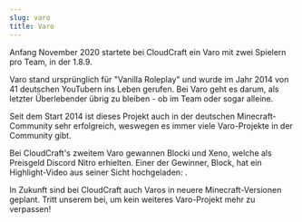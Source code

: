 ```yaml
---
slug: varo
title: Varo
---
```



Anfang November 2020 startete bei CloudCraft ein Varo mit zwei Spielern pro Team, in der 1.8.9.

Varo stand ursprünglich für "Vanilla Roleplay" und wurde im Jahr 2014 von 41 deutschen YouTubern ins Leben gerufen. Bei Varo geht es darum, als letzter Überlebender übrig zu bleiben - ob im Team oder sogar alleine.

Seit dem Start 2014 ist dieses Projekt auch in der deutschen Minecraft-Community sehr erfolgreich, weswegen es immer viele Varo-Projekte in der Community gibt.

Bei CloudCraft's zweitem Varo gewannen Blocki und Xeno, welche als Preisgeld Discord Nitro erhielten. Einer der Gewinner, Block, hat ein Highlight-Video aus seiner Sicht hochgeladen: <Link href="https://youtu.be/mzokVdSwi6U"/>.

In Zukunft sind bei CloudCraft auch Varos in neuere Minecraft-Versionen geplant. Tritt unserem <DiscordLink/> bei, um kein weiteres Varo-Projekt mehr zu verpassen!
